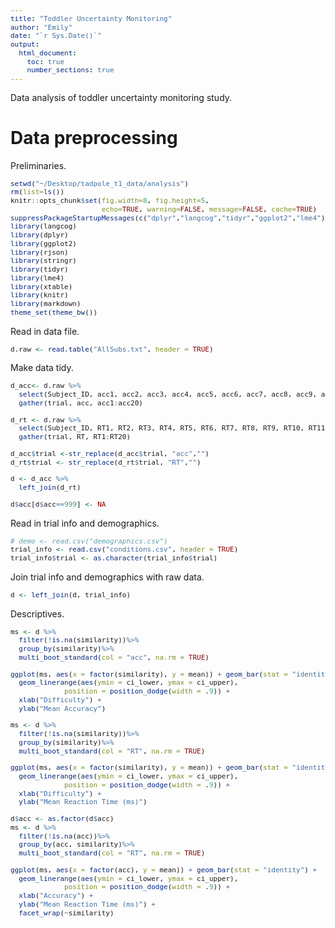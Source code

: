 ```yaml
---
title: "Toddler Uncertainty Monitoring"
author: "Emily"
date: "`r Sys.Date()`"
output: 
  html_document:
    toc: true
    number_sections: true
---
```


<style type="text/css">
body, td {
   font-size: 14px;
}
code {
  font-size: 11px;
}
pre {
  font-size: 11px;
}
</style>

Data analysis of toddler uncertainty monitoring study.

# Data preprocessing

Preliminaries.

```r
setwd("~/Desktop/tadpole_t1_data/analysis")
rm(list=ls())
knitr::opts_chunk$set(fig.width=8, fig.height=5, 
                      echo=TRUE, warning=FALSE, message=FALSE, cache=TRUE)
suppressPackageStartupMessages(c("dplyr","langcog","tidyr","ggplot2","lme4"))
library(langcog)
library(dplyr)
library(ggplot2)
library(rjson)
library(stringr)
library(tidyr)
library(lme4)
library(xtable)
library(knitr)
library(markdown)
theme_set(theme_bw())
```

Read in data file.

```r
d.raw <- read.table("AllSubs.txt", header = TRUE)
```

Make data tidy.

```r
d_acc<- d.raw %>%
  select(Subject_ID, acc1, acc2, acc3, acc4, acc5, acc6, acc7, acc8, acc9, acc10, acc11, acc12, acc13, acc14, acc15, acc16, acc17, acc18, acc19, acc20)%>%
  gather(trial, acc, acc1:acc20) 

d_rt <- d.raw %>%
  select(Subject_ID, RT1, RT2, RT3, RT4, RT5, RT6, RT7, RT8, RT9, RT10, RT11, RT12, RT13, RT14, RT15, RT16, RT17, RT18, RT19, RT20) %>%
  gather(trial, RT, RT1:RT20) 

d_acc$trial <-str_replace(d_acc$trial, "acc","")
d_rt$trial <- str_replace(d_rt$trial, "RT","")

d <- d_acc %>%
  left_join(d_rt) 

d$acc[d$acc==999] <- NA
```

Read in trial info and demographics. 

```r
# demo <- read.csv("demographics.csv") 
trial_info <- read.csv("conditions.csv", header = TRUE)
trial_info$trial <- as.character(trial_info$trial)
```

Join trial info and demographics with raw data.

```r
d <- left_join(d, trial_info) 
```

Descriptives.

```r
ms <- d %>%
  filter(!is.na(similarity))%>%
  group_by(similarity)%>%
  multi_boot_standard(col = "acc", na.rm = TRUE)

ggplot(ms, aes(x = factor(similarity), y = mean)) + geom_bar(stat = "identity") + 
  geom_linerange(aes(ymin = ci_lower, ymax = ci_upper), 
             position = position_dodge(width = .9)) +
  xlab("Difficulty") + 
  ylab("Mean Accuracy")

ms <- d %>%
  filter(!is.na(similarity))%>%
  group_by(similarity)%>%
  multi_boot_standard(col = "RT", na.rm = TRUE)

ggplot(ms, aes(x = factor(similarity), y = mean)) + geom_bar(stat = "identity") + 
  geom_linerange(aes(ymin = ci_lower, ymax = ci_upper), 
             position = position_dodge(width = .9)) +
  xlab("Difficulty") + 
  ylab("Mean Reaction Time (ms)") 

d$acc <- as.factor(d$acc)
ms <- d %>%
  filter(!is.na(acc))%>%
  group_by(acc, similarity)%>%
  multi_boot_standard(col = "RT", na.rm = TRUE)

ggplot(ms, aes(x = factor(acc), y = mean)) + geom_bar(stat = "identity") + 
  geom_linerange(aes(ymin = ci_lower, ymax = ci_upper), 
             position = position_dodge(width = .9)) +
  xlab("Accuracy") + 
  ylab("Mean Reaction Time (ms)") + 
  facet_wrap(~similarity)
```





